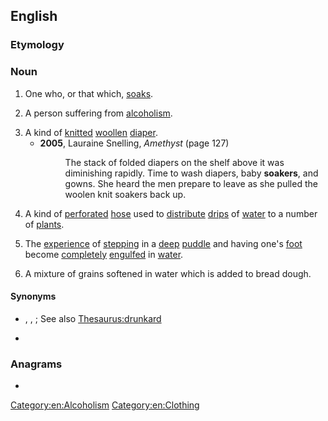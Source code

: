 ==English==

===Etymology===
{{suffix|en|soak|er}}

===Noun===
{{en-noun}}

# One who, or that which, [[soak]]s.
# {{lb|en|slang}} A person suffering from [[alcoholism]].
# A kind of [[knit]]ted [[woollen]] [[diaper]].
#* '''2005''', Lauraine Snelling, ''Amethyst'' (page 127)
#*: The stack of folded diapers on the shelf above it was diminishing rapidly. Time to wash diapers, baby '''soakers''', and gowns. She heard the men prepare to leave as she pulled the woolen knit soakers back up.
# A kind of [[perforated]] [[hose]] used to [[distribute]] [[drip]]s of [[water]] to a number of [[plant]]s.
# {{lb|en|Canada|slang}} The [[experience]] of [[step|stepping]] in a [[deep]] [[puddle]] and having one's [[foot]] become [[completely]] [[engulf]]ed in [[water]].
# {{lb|en|culinary}} A mixture of grains softened in water which is added to bread dough.

====Synonyms====
* {{s|person suffering from alcoholism}} {{l|en|alcoholic}}, {{l|en|souse}}, {{l|en|suck-pint}}; See also [[Thesaurus:drunkard]]
* {{s|stepping in a deep puddle}} {{l|en|booter}}

===Anagrams===
* {{anagrams|en|a=aekors|Koreas|Kosrae|arkose|resoak}}

[[Category:en:Alcoholism]]
[[Category:en:Clothing]]